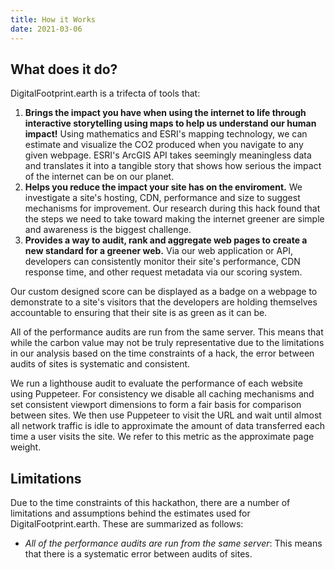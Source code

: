 ```yaml
---
title: How it Works
date: 2021-03-06
---
```


## What does it do?

DigitalFootprint.earth is a trifecta of tools that:

1. **Brings the impact you have when using the internet to life through interactive storytelling using maps to help us understand our human impact!** Using mathematics and ESRI's mapping technology, we can estimate and visualize the CO2 produced when you navigate to any given webpage. ESRI's ArcGIS API takes seemingly meaningless data and translates it into a tangible story that shows how serious the impact of the internet can be on our planet.
2. **Helps you reduce the impact your site has on the enviroment.** We investigate a site's hosting, CDN, performance and size to suggest mechanisms for improvement. Our research during this hack found that the steps we need to take toward making the internet greener are simple and awareness is the biggest challenge.
3. **Provides a way to audit, rank and aggregate web pages to create a new standard for a greener web.** Via our web application or API, developers can consistently monitor their site's performance, CDN response time, and other request metadata via our scoring system.

Our custom designed score can be displayed as a badge on a webpage to demonstrate to a site's visitors that the developers are holding themselves accountable to ensuring that their site is as green as it can be.

All of the performance audits are run from the same server. This means that while the carbon value may not be truly representative due to the limitations in our analysis based on the time constraints of a hack, the error between audits of sites is systematic and consistent.

We run a lighthouse audit to evaluate the performance of each website using Puppeteer. For consistency we disable all caching mechanisms and set consistent viewport dimensions to form a fair basis for comparison between sites. We then use Puppeteer to visit the URL and wait until almost all network traffic is idle to approximate the amount of data transferred each time a user visits the site. We refer to this metric as the approximate page weight.

## Limitations

Due to the time constraints of this hackathon, there are a number of limitations and assumptions behind the estimates used for DigitalFootprint.earth. These are summarized as follows:

- _All of the performance audits are run from the same server_: This means that there is a systematic error between audits of sites.
